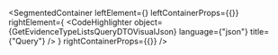 
<SegmentedContainer
  leftElement={<GetEvidenceTypeListsQueryDTODesc />}
  leftContainerProps={{}}
  rightElement={
    <CodeHighlighter
      object={GetEvidenceTypeListsQueryDTOVisualJson}
      language={"json"}
      title={"Query"}
    />
  }
  rightContainerProps={{}}
/>
